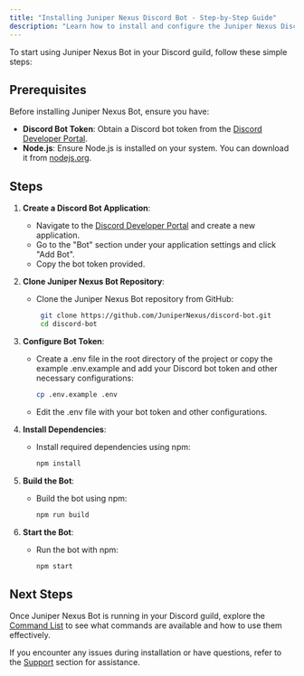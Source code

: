 ```yaml
---
title: "Installing Juniper Nexus Discord Bot - Step-by-Step Guide"
description: "Learn how to install and configure the Juniper Nexus Discord Bot in your guild. Follow our detailed instructions to get started quickly and easily."
---
```


To start using Juniper Nexus Bot in your Discord guild, follow these simple steps:

## Prerequisites

Before installing Juniper Nexus Bot, ensure you have:

- **Discord Bot Token**: Obtain a Discord bot token from the [Discord Developer Portal](https://discord.com/developers/applications).
- **Node.js**: Ensure Node.js is installed on your system. You can download it from [nodejs.org](https://nodejs.org/).

## Steps

1. **Create a Discord Bot Application**:
   - Navigate to the [Discord Developer Portal](https://discord.com/developers/applications) and create a new application.
   - Go to the "Bot" section under your application settings and click "Add Bot".
   - Copy the bot token provided.

2. **Clone Juniper Nexus Bot Repository**:
   - Clone the Juniper Nexus Bot repository from GitHub:
     ```bash
      git clone https://github.com/JuniperNexus/discord-bot.git
      cd discord-bot
     ```

3. **Configure Bot Token**:
   - Create a .env file in the root directory of the project or copy the example .env.example and add your Discord bot token and other necessary configurations:
     ```bash
     cp .env.example .env
     ```
   - Edit the .env file with your bot token and other configurations.

4. **Install Dependencies**:
   - Install required dependencies using npm:
     ```bash
     npm install
     ```

5. **Build the Bot**:
   - Build the bot using npm:
     ```bash
     npm run build
     ```

6. **Start the Bot**:
   - Run the bot with npm:
     ```bash
     npm start
     ```

## Next Steps

Once Juniper Nexus Bot is running in your Discord guild, explore the [Command List](../commands) to see what commands are available and how to use them effectively.

If you encounter any issues during installation or have questions, refer to the [Support](../support) section for assistance.
